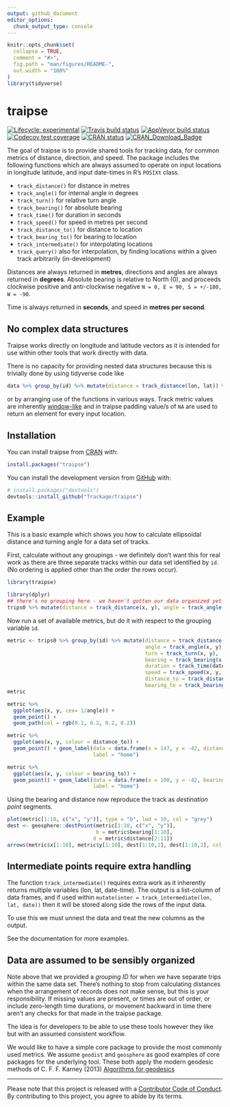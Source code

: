 ```yaml
---
output: github_document
editor_options: 
  chunk_output_type: console
---
```


<!-- README.md is generated from README.Rmd. Please edit that file -->

```r
knitr::opts_chunk$set(
  collapse = TRUE,
  comment = "#>",
  fig.path = "man/figures/README-",
  out.width = "100%"
)
library(tidyverse)
```
# traipse


<!-- badges: start -->
[![Lifecycle: experimental](https://img.shields.io/badge/lifecycle-maturing-blue.svg)](https://www.tidyverse.org/lifecycle/#maturing)
[![Travis build status](https://travis-ci.org/Trackage/traipse.svg?branch=master)](https://travis-ci.org/Trackage/traipse)
[![AppVeyor build status](https://ci.appveyor.com/api/projects/status/7v59mpmj4lqw2b0q/branch/master?svg=true)](https://ci.appveyor.com/project/mdsumner/traipse)
[![Codecov test coverage](https://codecov.io/gh/Trackage/traipse/branch/master/graph/badge.svg)](https://codecov.io/gh/Trackage/traipse?branch=master)
[![CRAN status](https://www.r-pkg.org/badges/version/traipse)](https://cran.r-project.org/package=traipse)
[![CRAN_Download_Badge](http://cranlogs.r-pkg.org/badges/traipse)](https://cran.r-project.org/package=traipse)

<!-- badges: end -->

The goal of traipse is to provide shared tools for tracking data, for common metrics of distance, direction, and speed. The package includes the following functions which are always assumed to operate on input locations in longitude latitude, and input date-times in R's `POSIXt` class. 

* `track_distance()` for distance in metres
* `track_angle()` for internal angle in degrees
* `track_turn()` for relative turn angle
* `track_bearing()` for absolute bearing
* `track_time()` for duration in seconds
* `track_speed()` for speed in metres per second
* `track_distance_to()` for distance to location
* `track_bearing_to()` for bearing to location
* `track_intermediate()` for interpolating locations 
* `track_query()` also for interpolation, by finding locations within a given track arbitrarily (in-development)

Distances are always returned in **metres**, directions and angles are always returned in **degrees**. Absolute bearing is relative to North (0), and proceeds clockwise positive and anti-clockwise negative `N = 0, E = 90, S = +/-180, W = -90`. 

Time is always returned in **seconds**, and speed in **metres per second**. 

## No complex data structures

Traipse works directly on longitude and latitude vectors as it is intended for use within other tools that work directly with data. 

There is no capacity for providing nested data structures because this is trivially done by using tidyverse code like

```R
data %>% group_by(id) %>% mutate(distance = track_distance(lon, lat)) %>% ungroup()
```

or by arranging use of the functions in various ways. Track metric values are inherently [window-like](https://dplyr.tidyverse.org/articles/window-functions.html) and in traipse padding value/s of `NA` are used to return an element for every input location.  


## Installation

You can install traipse from [CRAN](https://CRAN.r-project.org/package=traipse) with: 

```r
install.packages("traipse")
```

You can install the  development version from [GitHub](https://github.com/) with:

``` r
# install.packages("devtools")
devtools::install_github("Trackage/traipse")
```
## Example

This is a basic example which shows you how to calculate ellipsoidal distance and turning angle for a data set of tracks. 

First, calculate without any groupings - we definitely don't want this for real work as there are three separate tracks within our data set identified by `id`. (No ordering is applied other than the order the rows occur).

```r
library(traipse)

library(dplyr)
## there's no grouping here - we haven't gotten our data organized yet
trips0 %>% mutate(distance = track_distance(x, y), angle = track_angle(x, y))

```
Now run a set of available metrics, but do it with respect to the grouping variable `id`. 


```r
metric <- trips0 %>% group_by(id) %>% mutate(distance = track_distance(x, y), 
                                             angle = track_angle(x, y),
                                             turn = track_turn(x, y), 
                                             bearing = track_bearing(x, y), 
                                             duration = track_time(date),
                                             speed = track_speed(x, y, date), 
                                             distance_to = track_distance_to(x, y, 147, -42), 
                                             bearing_to = track_bearing_to(x, y, 100, -42)) 
metric 

metric %>% 
  ggplot(aes(x, y, cex= 1/angle)) + 
  geom_point() + 
  geom_path(col = rgb(0.2, 0.2, 0.2, 0.2))

metric %>% 
  ggplot(aes(x, y, colour = distance_to)) + 
  geom_point() + geom_label(data = data.frame(x = 147, y = -42, distance_to = 0), 
                            label = "home")

metric %>% 
  ggplot(aes(x, y, colour = bearing_to)) + 
  geom_point() + geom_label(data = data.frame(x = 100, y = -42, bearing_to = 0), 
                            label = "home")


```

Using the bearing and distance now reproduce the track as *destination point* segments. 

```r
plot(metric[1:10, c("x", "y")], type = "b", lwd = 10, col = "grey")
dest <- geosphere::destPoint(metric[1:10, c("x", "y")], 
                             b = metric$bearing[1:10], 
                            d = metric$distance[2:11])
arrows(metric$x[1:10], metric$y[1:10], dest[1:10,1], dest[1:10,2], col = "firebrick", lwd = 2)
```

## Intermediate points require extra handling

The function `track_intermediate()` requires extra work as it inherently returns multiple variables (lon, lat, date-time). The output is a list-column of data frames, and if used within `mutate(inter = track_intermediate(lon, lat, date))` then it will be stored along side the rows of the input data. 

To use this we must unnest the data and treat the new columns as the output. 


See the documentation for more examples.  

## Data are assumed to be sensibly organized

Note above that we provided a *grouping ID* for when we have separate trips within the same data set. There's nothing to stop from calculating distances when the arrangement of records does not make sense, but this is your responsibility. If missing values are present, or times are out of order, or include zero-length time durations, or movement backward in time there aren't any checks for that made in the traipse package. 

The idea is for developers to be able to use these tools however they like but with an assumed consistent workflow. 

We would like to have a simple core package to provide the most commonly used metrics. We assume `geodist` and `geosphere` as good examples of core packages for the underlying tool. These both apply the modern geodesic methods of C. F. F. Karney (2013) [Algorithms for geodesics](https://doi.org/10.1007/s00190-012-0578-z)



---

Please note that this project is released with a
[Contributor Code of Conduct](https://github.com/Trackage/traipse/blob/master/CODE_OF_CONDUCT.md).
By contributing to this project, you agree to abide by its terms.

